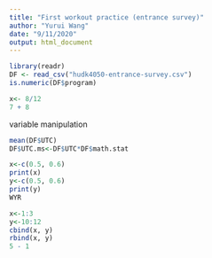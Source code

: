```yaml
---
title: "First workout practice (entrance survey)"
author: "Yurui Wang"
date: "9/11/2020"
output: html_document
---
```


```r
library(readr)
DF <- read_csv("hudk4050-entrance-survey.csv")
is.numeric(DF$program)
```
```r
x<- 8/12
7 + 8 
```
variable manipulation
```r
mean(DF$UTC)
DF$UTC.ms<-DF$UTC*DF$math.stat
```

```r
x<-c(0.5, 0.6)
print(x)
y<-c(0.5, 0.6)
print(y)
WYR
```
```r
x<-1:3
y<-10:12
cbind(x, y)
rbind(x, y)
5 - 1
```

